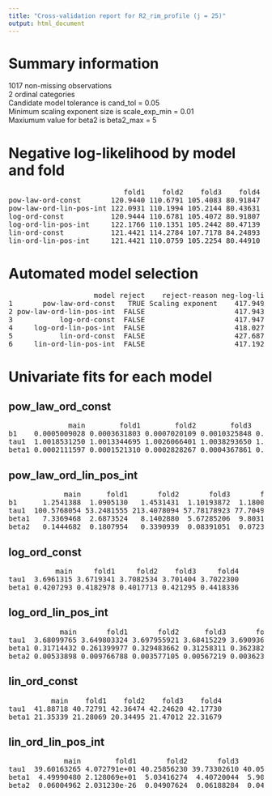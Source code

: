 ```yaml
---
title: "Cross-validation report for R2_rim_profile (j = 25)"
output: html_document
---
```

# Summary information
1017 non-missing observations  
2 ordinal categories  
Candidate model tolerance is cand_tol = 0.05  
Minimum scaling exponent size is scale_exp_min = 0.01  
Maxiumum value for beta2 is beta2_max = 5  

# Negative log-likelihood by model and fold
<pre>
                           fold1    fold2    fold3    fold4  
pow-law-ord-const       120.9440 110.6791 105.4083 80.91847  
pow-law-ord-lin-pos-int 122.0931 110.1994 105.2144 80.43631  
log-ord-const           120.9444 110.6781 105.4072 80.91807  
log-ord-lin-pos-int     122.1766 110.1351 105.2442 80.47139  
lin-ord-const           121.4421 114.2784 107.7178 84.24893  
lin-ord-lin-pos-int     121.4421 110.0759 105.2254 80.44910  
</pre>
# Automated model selection
<pre>
                    model reject    reject-reason neg-log-lik delta-neg-log-lik model-rank  
1       pow-law-ord-const   TRUE Scaling exponent    417.9499         0.7574939         NA  
2 pow-law-ord-lin-pos-int  FALSE                     417.9432         0.7508249          2  
3           log-ord-const  FALSE                     417.9477         0.7553363          3  
4     log-ord-lin-pos-int  FALSE                     418.0273         0.8349225          4  
5           lin-ord-const  FALSE                     427.6872        10.4948345          5  
6     lin-ord-lin-pos-int  FALSE                     417.1924         0.0000000          1  
</pre>
# Univariate fits for each model
## pow_law_ord_const  
<pre>
              main        fold1        fold2        fold3        fold4  
b1    0.0005009028 0.0003631803 0.0007020109 0.0010325848 0.0007416247  
tau1  1.0018531250 1.0013344695 1.0026066401 1.0038293650 1.0027494786  
beta1 0.0002111597 0.0001521310 0.0002828267 0.0004367861 0.0003285849  
</pre>
## pow_law_ord_lin_pos_int  
<pre>
             main      fold1       fold2       fold3       fold4  
b1      1.2541388  1.0905130   1.4531431  1.10193872  1.18001033  
tau1  100.5768054 53.2481555 213.4078094 57.78178923 77.70495710  
beta1   7.3369468  2.6873524   8.1402880  5.67285206  9.80312204  
beta2   0.1444682  0.1807954   0.3390939  0.08391051  0.07232485  
</pre>
## log_ord_const  
<pre>
           main     fold1     fold2    fold3     fold4  
tau1  3.6961315 3.6719341 3.7082534 3.701404 3.7022300  
beta1 0.4207293 0.4182978 0.4017713 0.421295 0.4418336  
</pre>
## log_ord_lin_pos_int  
<pre>
            main       fold1       fold2      fold3       fold4  
tau1  3.68099765 3.649803324 3.697955921 3.68415229 3.690936227  
beta1 0.31714432 0.261399977 0.329483662 0.31258311 0.362382667  
beta2 0.00533898 0.009766788 0.003577105 0.00567219 0.003623689  
</pre>
## lin_ord_const  
<pre>
          main    fold1    fold2    fold3    fold4  
tau1  41.88718 40.72791 42.36474 42.24620 42.17730  
beta1 21.35339 21.28069 20.34495 21.47012 22.31679  
</pre>
## lin_ord_lin_pos_int  
<pre>
             main        fold1       fold2       fold3       fold4  
tau1  39.60163265 4.072791e+01 40.25856230 39.73302610 40.05464714  
beta1  4.49990480 2.128069e+01  5.03416274  4.40720044  5.90469672  
beta2  0.06004962 2.031230e-26  0.04907624  0.06188284  0.04482846  
</pre>
